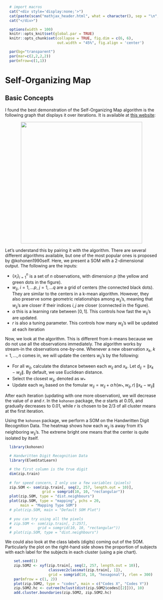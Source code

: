 ```r
  # import macros
  cat("<div style='display:none;'>")
  cat(paste(scan("mathjax_header.html", what = character(), sep = "\n", quiet = TRUE), collapse = "\n"))
  cat("</div>")
```

```r
  options(width = 100)
  knitr::opts_knit$set(global.par = TRUE)
  knitr::opts_chunk$set(collapse = TRUE, fig.dim = c(6, 6),
                        out.width = "45%", fig.align = 'center')
```
```r
  par(bg="transparent")
  par(mar=c(2,2,2,2))
  par(mfrow=c(1,1))
```

# Self-Organizing Map

## Basic Concepts 

I found the best demonstration of the Self-Organizing Map algorithm is the following graph that displays it over iterations. It is available at [this website](https://annalyzin.wordpress.com/2017/11/02/self-organizing-map/):

<center>
![](images/SOM2.gif){width=400px}
</center>

Let's understand this by pairing it with the algorithm. There are several different algorithms available, but one of the most popular ones is proposed by @kohonen1990self. Here, we present a SOM with a 2-dimensional output. The following are the inputs:

* $\{x_i\}_{i=1}^n$ is a set of $n$ observations, with dimension $p$ (the yellow and green dots in the figure).
* $w_{ij}$, $i = 1, \ldots p$, $j = 1, \ldots q$ are a grid of centers (the connected black dots). They are similar to the centers in a k-mean algorithm. However, they also preserve some geometric relationships among $w_{ij}$'s, meaning that $w_{ij}$'s are closer if their indices ${i, j}$ are closer (connected in the figure).
* $\alpha$ this is a learning rate between $[0, 1]$. This controls how fast the $w_{ij}$'s are updated.
* $r$ is also a tuning parameter. This controls how many $w_{ij}$'s will be updated at each iteration

Now, we look at the algorithm. This is different from $k$-means because we do not use all the observations immediately. The algorithm works by stream-in the observations one-by-one. Whenever a new observation $x_k$, $k = 1, \ldots, n$ comes in, we will update the centers $w_{ij}$'s by the following:

* For all $w_{ij}$, calculate the distance between each $w_{ij}$ and $x_k$. Let $d_{ij} = \lVert x_k - w_{ij} \rVert$. By default, we use Euclidean distance. 
* Select the closest $w_{ij}$, denoted as $w_{\ast}$
* Update each $w_{ij}$ based on the fomular $w_{ij} = w_{ij} + \alpha \, h(w_\ast, w_{ij}, r) \, \lVert x_k - w_{ij} \rVert$

After each iteration (updating with one more observation), we will decrease the value of $\alpha$ and $r$. In the `kohonen` package, the $\alpha$ starts at 0.05, and gradually decreases to 0.01, while $r$ is chosen to be 2/3 of all cluster means at the first iteration.

Using the `kohonen` package, we perform a SOM on the Handwritten Digit Recognition Data. The heatmap shows how each $w_{ij}$ is away from it's neighboring $w_{ij}$'s. The extreme bright one means that the center is quite isolated by itself. 

```r
  library(kohonen)

  # Handwritten Digit Recognition Data
  library(ElemStatLearn)

  # the first column is the true digit
  dim(zip.train)
  
  # for speed concern, I only use a few variables (pixels)
  zip.SOM <- som(zip.train[, seq(2, 257, length.out = 10)], 
                 grid = somgrid(10, 10, "rectangular"))
  plot(zip.SOM, type = "dist.neighbours")
  plot(zip.SOM, type = "mapping", pchs = 20, 
       main = "Mapping Type SOM")
  # plot(zip.SOM, main = "Default SOM Plot")
  
  # you can try using all the pixels
  # zip.SOM <- som(zip.train[, 2:257], 
  #            grid = somgrid(10, 10, "rectangular"))
  # plot(zip.SOM, type = "dist.neighbours")
```
We could also look at the class labels (digits) coming out of the SOM. Particularly the plot on the right-hand side shows the proportion of subjects with each label for the subjects in each cluster (using a pie chart). 

```r
    set.seed(1)
    zip.SOM2 <- xyf(zip.train[, seq(2, 257, length.out = 10)], 
                    classvec2classmat(zip.train[, 1]),
                    grid = somgrid(10, 10, "hexagonal"), rlen = 300)
    par(mfrow = c(1, 2))
    plot(zip.SOM2, type = "codes", main = c("Codes X", "Codes Y"))
    zip.SOM2.hc <- cutree(hclust(dist(zip.SOM2$codes[[2]])), 10)
    add.cluster.boundaries(zip.SOM2, zip.SOM2.hc)
```
